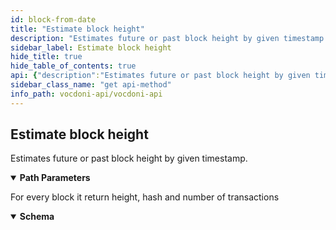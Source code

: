 ```yaml
---
id: block-from-date
title: "Estimate block height"
description: "Estimates future or past block height by given timestamp."
sidebar_label: Estimate block height
hide_title: true
hide_table_of_contents: true
api: {"description":"Estimates future or past block height by given timestamp.","operationId":"blockFromDate","tags":["Chain"],"parameters":[{"name":"timestamp","in":"path","description":"Unix time stamp format","required":true,"schema":{"type":"string","description":"Unix time timestamp","format":"date-time","example":"1668503879"}}],"responses":{"200":{"description":"For every block it return height, hash and number of transactions","content":{"application/json":{"schema":{"type":"object","properties":{"height":{"type":"integer","format":"int32","example":64924}}}}}}},"method":"get","path":"/chain/dateToBlock/{timestamp}","servers":[{"url":"https://api.vocdoni.io/v2/"}],"securitySchemes":{"bearerAuth":{"type":"http","scheme":"bearer"}},"info":{"version":"2.0.0","title":"Vocdoni API","license":{"name":"MIT"},"description":"**Goals and Objectives:** \nThe Vocdoni API is meant to be the entry point for external integrators to add voting capabilities to an existing  CRM, customer base and product experience. The API should act as a satellite that facilitates creating votes using  Vocdoni, without the hassle of learning a deep platform.\nThis API should allow to perform the basic primitives of the Vocdoni Protocol such as manage organizations, voting  processes and be able to vote, abstracting as much as possible the complexity and doing so, offering simple and  clear methods to perform such actions.\nLast but not least, the API should be modular and allow further expansion with other independent modules such as  payments, CSPs, SSI providers, CRM’s, etc. becoming a open voting block/”lego” for the Web2.0 & Web 3.0 world."},"postman":{"name":"Estimate block height","description":{"content":"Estimates future or past block height by given timestamp.","type":"text/plain"},"url":{"path":["chain","dateToBlock",":timestamp"],"host":["{{baseUrl}}"],"query":[],"variable":[{"disabled":false,"description":{"content":"(Required) Unix time stamp format","type":"text/plain"},"type":"any","value":"","key":"timestamp"}]},"header":[{"key":"Accept","value":"application/json"}],"method":"GET"}}
sidebar_class_name: "get api-method"
info_path: vocdoni-api/vocdoni-api
---
```



## Estimate block height



Estimates future or past block height by given timestamp.

<details style={{"marginBottom":"1rem"}} data-collapsed={false} open={true}><summary style={{}}><strong>Path Parameters</strong></summary><div><ul><ParamsItem className={"paramsItem"} param={{"name":"timestamp","in":"path","description":"Unix time stamp format","required":true,"schema":{"type":"string","description":"Unix time timestamp","format":"date-time","example":"1668503879"}}}></ParamsItem></ul></div></details><div><ApiTabs><TabItem label={"200"} value={"200"}><div>

For every block it return height, hash and number of transactions

</div><div><MimeTabs schemaType={"response"}><TabItem label={"application/json"} value={"application/json"}><SchemaTabs><TabItem label={"Schema"} value={"Schema"}><details style={{}} data-collapsed={false} open={true}><summary style={{"textAlign":"left"}}><strong>Schema</strong></summary><div style={{"textAlign":"left","marginLeft":"1rem"}}></div><ul style={{"marginLeft":"1rem"}}><SchemaItem collapsible={false} name={"height"} required={false} schemaDescription={undefined} schemaName={"int32"} qualifierMessage={undefined} defaultValue={undefined}></SchemaItem></ul></details></TabItem><TabItem label={"Example (from schema)"} value={"Example (from schema)"}><ResponseSamples responseExample={"{\n  \"height\": 64924\n}"} language={"json"}></ResponseSamples></TabItem></SchemaTabs></TabItem></MimeTabs></div></TabItem></ApiTabs></div>
      